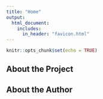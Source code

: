 ```yaml
---
title: "Home"
output: 
  html_document:
    includes:
      in_header: "favicon.html"
---
```

<!-- /home/mahreen/Documents/bloodfast/leaf.png -->
<!-- https://github.com/MahreenAthar/bloodfast/blob/main/leaf.png -->
```r
knitr::opts_chunk$set(echo = TRUE)
```

## About the Project

## About the Author
